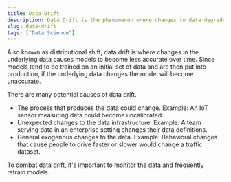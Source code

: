 ```yaml
---
title: Data Drift
description: Data Drift is the phenomenon where changes to data degrade model performance. 
slug: data-drift
tags: ["Data Science"]
---
```


Also known as distributional shift, data drift is where changes in the underlying data causes models to become less accurate over time. Since models tend to be trained on an initial set of data and are then put into production, if the underlying data changes the model will become unaccurate.

There are many potential causes of data drift.

- The process that produces the data could change. Example: An IoT sensor measuring data could become uncalibrated.
- Unexpected changes to the data infrastructure: Example: A team serving data in an enterprise setting changes their data definitions. 
- General exogenous changes to the data. Example: Behavioral changes that cause people to drive faster or slower would change a traffic dataset.

To combat data drift, it's important to monitor the data and frequently retrain models. 
